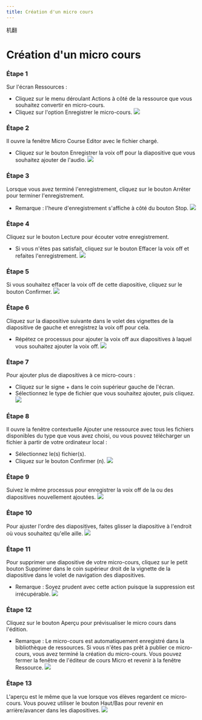 ```yaml
--- 
title: Création d'un micro cours 
--- 
```



机翻
 # Création d'un micro cours 


 ### Étape 1 
 Sur l'écran Ressources : 
 - Cliquez sur le menu déroulant Actions à côté de la ressource que vous souhaitez convertir en micro-cours. 
 - Cliquez sur l'option Enregistrer le micro-cours. 
 ![]( /Img/ulearning/teacher/resource07.png) 

 ### Étape 2 
 Il ouvre la fenêtre Micro Course Editor avec le fichier chargé. 
 - Cliquez sur le bouton Enregistrer la voix off pour la diapositive que vous souhaitez ajouter de l'audio. 
 ![]( /Img/ulearning/teacher/resource08.png) 

 ### Étape 3 
 Lorsque vous avez terminé l'enregistrement, cliquez sur le bouton Arrêter pour terminer l'enregistrement. 
 - Remarque : l'heure d'enregistrement s'affiche à côté du bouton Stop. 
 ![]( /Img/ulearning/enseignant/resource09.png) 

 ### Étape 4 
 Cliquez sur le bouton Lecture pour écouter votre enregistrement. 
 - Si vous n'êtes pas satisfait, cliquez sur le bouton Effacer la voix off et refaites l'enregistrement. 
 ![]( /Img/ulearning/teacher/resource10.png) 

 ### Étape 5 
 Si vous souhaitez effacer la voix off de cette diapositive, cliquez sur le bouton Confirmer. 
 ![]( /Img/ulearning/teacher/resource11.png) 

 ### Étape 6 
 Cliquez sur la diapositive suivante dans le volet des vignettes de la diapositive de gauche et enregistrez la voix off pour cela. 
 - Répétez ce processus pour ajouter la voix off aux diapositives à laquel vous souhaitez ajouter la voix off. 
 ![]( /Img/ulearning/teacher/resource12.png) 

 ### Étape 7 
 Pour ajouter plus de diapositives à ce micro-cours : 
 - Cliquez sur le signe + dans le coin supérieur gauche de l'écran. 
 - Sélectionnez le type de fichier que vous souhaitez ajouter, puis cliquez. 
 ![]( /Img/ulearning/teacher/resource13.png) 

 ### Étape 8 
 Il ouvre la fenêtre contextuelle Ajouter une ressource avec tous les fichiers disponibles du type que vous avez choisi, ou vous pouvez télécharger un fichier à partir de votre ordinateur local : 
 - Sélectionnez le(s) fichier(s). 
 - Cliquez sur le bouton Confirmer (n). 
 ![]( /Img/ulearning/teacher/resource14.png) 

 ### Étape 9 
 Suivez le même processus pour enregistrer la voix off de la ou des diapositives nouvellement ajoutées. 
 ![]( /Img/ulearning/teacher/resource15.png) 

 ### Étape 10 
 Pour ajuster l'ordre des diapositives, faites glisser la diapositive à l'endroit où vous souhaitez qu'elle aille. 
 ![]( /Img/ulearning/teacher/resource16.png) 

 ### Étape 11 
 Pour supprimer une diapositive de votre micro-cours, cliquez sur le petit bouton Supprimer dans le coin supérieur droit de la vignette de la diapositive dans le volet de navigation des diapositives. 
 - Remarque : Soyez prudent avec cette action puisque la suppression est irrécupérable. 
 ![]( /Img/ulearning/teacher/resource17.png) 

 ### Étape 12 
 Cliquez sur le bouton Aperçu pour prévisualiser le micro cours dans l'édition. 
 - Remarque : Le micro-cours est automatiquement enregistré dans la bibliothèque de ressources. Si vous n'êtes pas prêt à publier ce micro-cours, vous avez terminé la création du micro-cours. Vous pouvez fermer la fenêtre de l'éditeur de cours Micro et revenir à la fenêtre Ressource. 
 ![]( /Img/ulearning/teacher/resource18.png) 
 
 ### Étape 13 
 L'aperçu est le même que la vue lorsque vos élèves regardent ce micro-cours. Vous pouvez utiliser le bouton Haut/Bas pour revenir en arrière/avancer dans les diapositives. 
 ![]( /Img/ulearning/teacher/resource19.png)
